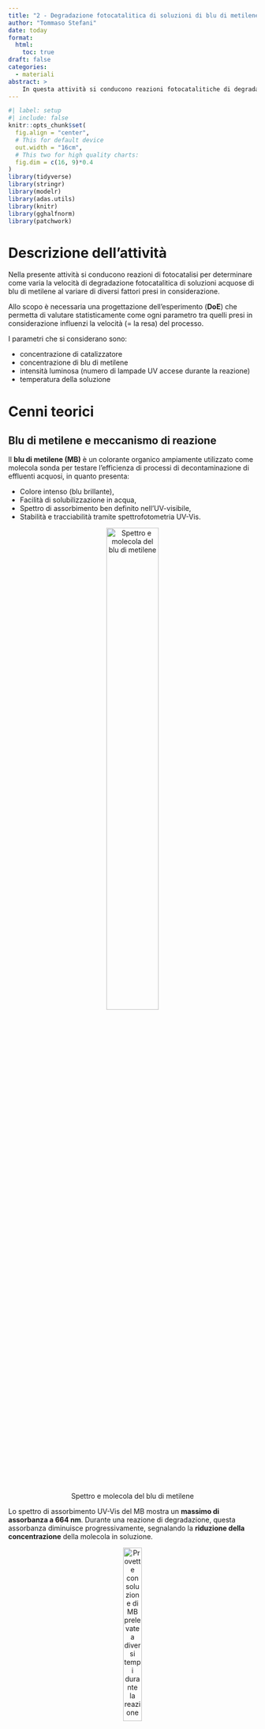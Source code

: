 ```yaml
---
title: "2 - Degradazione fotocatalitica di soluzioni di blu di metilene"
author: "Tommaso Stefani"
date: today
format: 
  html:
    toc: true
draft: false
categories: 
  - materiali
abstract: >
    In questa attività si conducono reazioni fotocatalitiche di degradazione di soluzioni acquose di blu di metilene. L’obiettivo dell’esperienza è confermare la cinetica di una reazione del primo ordine e determinare la costante k dell’equazione cinetica, per poi elaborare un modello empirico che la correli a quattro parametri presi in considerazione: concentrazione di blu di metilene, concentrazione del catalizzatore, temperatura della soluzione e intensità della radiazione UV incidente.
---
```


```r
#| label: setup
#| include: false
knitr::opts_chunk$set(
  fig.align = "center",
  # This for default device
  out.width = "16cm",
  # This two for high quality charts:
  fig.dim = c(16, 9)*0.4
)
library(tidyverse)
library(stringr)
library(modelr)
library(adas.utils)
library(knitr)
library(gghalfnorm)
library(patchwork)
```

# Descrizione dell'attività

Nella presente attività si conducono reazioni di fotocatalisi per determinare come varia la velocità di degradazione fotocatalitica di soluzioni acquose di blu di metilene al variare di diversi fattori presi in considerazione.

Allo scopo è necessaria una progettazione dell'esperimento (**DoE**) che permetta di valutare statisticamente come ogni parametro tra quelli presi in considerazione influenzi la velocità (= la resa) del processo.

I parametri che si considerano sono:

* concentrazione di catalizzatore
* concentrazione di blu di metilene 
* intensità luminosa (numero di lampade UV accese durante la reazione)
* temperatura della soluzione

# Cenni teorici

## Blu di metilene e meccanismo di reazione

Il **blu di metilene (MB)** è un colorante organico ampiamente utilizzato come molecola sonda per testare l’efficienza di processi di decontaminazione di effluenti acquosi, in quanto presenta:

- Colore intenso (blu brillante),
- Facilità di solubilizzazione in acqua,
- Spettro di assorbimento ben definito nell'UV-visibile,
- Stabilità e tracciabilità tramite spettrofotometria UV-Vis.

<div style="text-align:center">
![Spettro e molecola del blu di metilene](images/spettroMB.jpg){width=50% fig-align="center"}
</div>

Lo spettro di assorbimento UV-Vis del MB mostra un **massimo di assorbanza a 664 nm**. Durante una reazione di degradazione, questa assorbanza diminuisce progressivamente, segnalando la **riduzione della concentrazione** della molecola in soluzione.

<div style="text-align:center">
![Provette con soluzione di MB prelevate a diversi tempi durante la reazione](images/provette.jpg){width=30% fig-align="center"}
</div>

Il processo di **fotocatalisi eterogenea** sfrutta semiconduttori come il **biossido di titanio (TiO₂)**, che viene attivato da radiazione UV. Il meccanismo alla base della reazione considerata è il seguente:

1. Attivazione del fotocatalizzatore:  $\text{TiO}_2 + h\nu \rightarrow e^- + h^+$

2. Reazioni alle interfacce:
  * Riduzione dell'ossigeno disciolto da parte degli elettroni $e^-$:   $O_2 + e^- \rightarrow O_2^{\cdot-}$

  * Ossidazione dell'acqua da parte delle lacune:   $h^+$: $H_2O + h^+ \rightarrow \cdot OH + H^+$

3. Degradazione del blu di metilene:    $\text{MB} + \cdot OH \rightarrow \text{prodotti ossidati}$

Queste specie reattive degradano il blu di metilene in composti meno complessi, fino alla completa mineralizzazione ($CO_2$, $H_2O$, sali inorganici).

In figura la sintesi di quanto detto:

<div style="text-align:center">
![Meccanismo di reazione](images/reazione.jpg){width=50% fig-align="center"}
</div>

## Cinetica della reazione

La degradazione fotocatalitica del MB segue una **cinetica di primo ordine**, governata dalla seguente equazione differenziale:

$$
\frac{dC}{dt} = -kC
$$

dove:

- $C$ è la concentrazione del MB al tempo $t$,
- $C_0$ è la concentrazione iniziale ($t = 0$),
- $k$ è la costante cinetica (in $min^{-1}$).

La soluzione dell'equazione risulta:

$$
\ln\left(\frac{C}{C_0}\right) = -kt
$$

oppure:

$$
C(t) = C_0 \cdot e^{-kt}
$$



## Misura della concentrazione tramite UV-Vis

Per determinare l’andamento della concentrazione del blu di metilene nel tempo, si misura l’assorbanza della soluzione a 664 nm. In base alla legge di **Lambert-Beer**, la relazione tra assorbanza e concentrazione è:

$$
A = \varepsilon \cdot l \cdot C
$$

dove $A$ è l’assorbanza misurata, $\varepsilon$ è il coefficiente di estinzione molare del blu di metilene, $l$ è il cammino ottico della cuvetta (in genere 1 cm) e $C$ è la concentrazione.

Poiché $\varepsilon$ e $l$ sono costanti nelle condizioni sperimentali, la concentrazione si può ottenere da:

$$
C = \frac{A}{\varepsilon \cdot l}
$$
<div style="text-align:center">
![Spettrofotometro](images/spettrofotometro.jpg){width=50% fig-align="center"}
</div>
## Design of Experiments (DoE)

Il **Design of Experiments (DoE)** è un'insieme di metodologie statistiche utilizzate per pianificare, eseguire e analizzare esperimenti in modo efficace, con l’obiettivo di identificare l’influenza di più fattori su una risposta misurabile,con il presupposto di ridurre il più possibile il numero di prove necessarie. Nella progettazione di un esperimento, una fase fondamentale consiste nell’elaborazione del **piano fattoriale**, che definisce in modo preciso quali prove devono essere eseguite per studiare l’effetto dei fattori coinvolti.

Quando i fattori sono molti (o quando le risorse a disposizione limitano il numero di prove possibili) il DoE mette a disposizione diversi metodi, tra i quali:

1. I **piani fattoriali frazionati**, che consentono di indagare solo una frazione delle combinazioni possibili, risparmiando tempo e risorse.

2. Il **metodo di Daniel**, che aiuta a identificare rapidamente i fattori e le interazioni significative rappresentando gli effetti sperimentali su un grafico quantile-quantile (Q-Q plot). In questo grafico, gli effetti più piccoli (ossia quelli non significativi) tendono ad allinearsi lungo la diagonale, mentre gli effetti maggiori si discostano da essa. Questo permette di distinguere facilmente quali fattori o interazioni hanno un impatto reale sul sistema. Un vantaggio importante di questo approccio è che, eliminando dall’analisi i fattori o le interazioni non significative (ossia quelli che si allineano sulla diagonale del diagramma di Daniel), si riduce il numero di parametri da regredire. Di fatto, questa semplificazione permette di **effettuare un’analisi statistica come l’ANOVA anche senza ripetizioni esplicite degli esperimenti**.

# Parte sperimentale

## Apparecchiatura

1. Blu di metilene ($MB$)
2. Acqua distillata
2. fotocatalizzatore ($TiO_2$)
3. Cilindro graduato da 250 ml
4. Agitatore magnetico
5. Becher da 250 ml
6. Matraccio
6. Due siringhe da 10 ml
7. Filtro per siringa
8. Lampade UV
9. Cuvette portacampioni
10. Carta assorbente

## Procedimento

Dopo aver preparato 1 litro di soluzione 16 mg/l di MB in un matraccio per ogni prova prevista dal piano fattoriale:

* Versare nel cilindro graduato la corretta quantità di soluzione e diluire opportunamente per ottenere la soluzione di concentrazione prevista dalla prova da eseguire.
* Prelevare un’idonea quantità di soluzione di MB e inserirla in una provetta, identificandola opportunamente.
* Aggiungere alla soluzione il catalizzatore $TiO_2$ (in quantità prevista dalla prova), versare la soluzione in un becher e lasciare agitare al buio per 30 minuti
* Prelevare un’idonea quantità di soluzione di MB, filtrarla mediante siringa con filtro e inserirla in una provetta, identificandola opportunamente.
* Indossare gli occhiali di protezione, accendere le lampade UV e lasciar irraggiare la soluzione per un tempo di 10, 20, 30 e 40 minuti. 
* Al termine di ciascun intervallo di tempo, prelevare una provetta identificandola opportunamente.
* Misurare il valore di assorbanza per ogni provetta

In quanto sarà necessario regredire un modello che permetta di correlare l'assorbanza ai valori di concentrazione di MB della soluzione è necessario eseguire anche la misura di assorbanza di diverse soluzioni di MB corrispondenti a diverse concetrazioni.

<div style="text-align:center">
![Reattore](images/reattore.jpg){width=50% fig-align="center"}
</div>
Informazioni di sicurezza:

* Blu di metilene: Frasi H: 302 (nocivo se ingerito)
* Utilizzare occhiali protettivi (radiazione UV)

## Misura tramite Spettrofotometro UV-Vis

Lo Spettrofotometro è un dispositivo che misura l’intensità della luce prima e dopo aver attraversato un campione restituendo il valore dell'assorbanza dello stesso. 

$$
A = \log_{10} \left( \frac{I_0}{I} \right)
$$


La procedura di misura è la seguente:

- preparare la soluzione da analizzare e inserirla nella cuvetta portacampioni  
- inserire la cuvetta nello spettrofotometro UV-Vis  
- effettuare la misura di baseline (zero strumentale) con una cuvetta in cui vi è solvente puro (acqua distillata)  
- impostare la scansione dello spettro su un intervallo di lunghezze d’onda opportuno (es. 400–800 nm)  
- avviare la scansione per acquisire lo spettro di assorbanza completo  
- lo spettro è memorizzabile come file di testo in cui per ogni lunghezza d'onda è riportato il valore dell'assorbanza


# Elaborazione dei dati

## Piano fattoriale

Si vuole indagare la relazione sperimentale che lega la $k$ dell'equazione cinetica con i seguenti 4 parametri:

* concentrazione di $TiO_2$ in g/L -> fattore A (quantitativo)
* concentrazione di $MB$ in mg/L -> fattore B(quantitativo)
* temperatura della soluzione in °C -> fattore C (quantitativo)
* intensità luminosa (numero di lampade UV utilizzate) -> fattore D (qualitativo)

Si sviluppa il piano fattoriale che specifica quali siano le prove (e quindi la combinazione di fattori) da effettuare. In quanto le reazioni richiedono un tempo di svolgimento non indifferente si analizzano solo livello alto e livello basso di ogni fattore (al più si potrà dunque ottenere una relazione di tipo lineare). Inoltre non si effettuano repliche, aspettandosi che almeno uno dei fattori o delle interazioni risulti essere non significativo. Se si realizza tale situazione sii avrebbero di fatto delle repliche implicite nelle misure (cosa molto probabile dato il numero di fattori).

```r
dm<-fp_design_matrix(4)%>%
  fp_add_names(A="Catalizzatore",B="MB",C="Temperatura",D="Intensità_luminosa")%>%
  fp_add_scale(A=c(0.2,0.4),B=c(4,8),C=c(8,22),D=c(3,6))

kable(dm,caption = "piano fattoriale")
```

Le prove si identificano tramite la notazione di *Yates*. Si raccomanda di nominare i file ottenuti dallo spettrofotometro in maniera tale da poter poi implementare un codice che permetta di importare in dati in modo "automatico".

## Raccolta dati

Si creano due tabelle:

* `data_cali` per i dati utili alla regressione del modello che lega assorbanza alla concentrazione (in mg/L)
* `data_prove` per i dati utili all'analisi oggetto della presente attività

`data_cali` contiene i valori degli spettri relativi a soluzioni con diverse concentrazioni note di MB. Si importano tali dati:

```r
file_cali <- list.files("data/calibrazione", full.names = TRUE)

data_cali <- map_dfr(file_cali, function(file) {
  read.csv(file, skip = 42, header = TRUE) %>%
    rename(Wavelength_nm = Wavelength..nm.)%>%
    mutate(Concentration_mgL = parse_number(sub("\\.txt$", "", basename(file))))
}) %>%
  arrange(Concentration_mgL)%>%
  relocate(Concentration_mgL,.before= Wavelength_nm)

kable(head(data_cali),caption="`data_cali`: dati degli spettri relativi a soluzioni a diversa concentrazione nota di MB")
```

`data_prove` contiene i dati degli spettri raccolti dalle provette prelevate a diversi tempi durante lo svolgimento della reazione, per tutte le prove effettuate.

Poiché sono state svolte più prove e per ciascuna prova si hanno piu file che rappresentano gli spettri delle provette prelevate a diversi tempi, si raggruppano tutti questi dati in un’unica tibble.

Questa tibble avrà quattro colonne:

* *.treat*: la sigla di yates che identifica la prova
* *time_min*: il tempo di prelievo in minuti alla quale è stata prelevata una provetta di soluzione durante la reazione
* *Wavelength_nm*: la lunghezza d’onda corrispondente alla misura
* *Absorbance*: il valore dell’assorbanza misurata per una specifica lunghezza d'onda


Esistono molti modi per importare i dati come appena spiegato, uno di questi può essere quello di fare uso del codice seguente (ovviamente dipende da come si sono organizzati i file di dati raccolti).

```r

# cartelle_prove contiene la lista dei percorsi delle cartelle contentente i file dei vari trattamenti 

cartelle_prove <- list.dirs("data/", recursive = FALSE, full.names = TRUE)%>%
   keep(~ str_detect(basename(.), "^prova"))   

# read.file carica i dati relativi allo spettro di una singola provetta

read.file<-function(file){
  time <- str_extract(file, "_-?\\d+min") %>% str_remove_all("_|min") %>% as.numeric()
  read.csv(file, skip = 42,header = T) %>%
    rename(Wavelength_nm = Wavelength..nm.) %>%
    mutate(
      .treat = str_extract(basename(file), "(?<=prova_)[^_]+"),
      time_min = time
      ) %>%
    tibble()
}

# read.treat carica i dati relativi agli spettri di un trattamento (quindi gli spettri delle provette prelevate a diversi tempi di uno stesso trattamento)

read.treat<-function(directory){
  files<-list.files(directory, pattern = "\\.txt$", full.names = TRUE)
  map(files,~read.file(.))%>%
    bind_rows()
}

data_prove<-map(cartelle_prove,~read.treat(.))%>%
  bind_rows()%>%
  mutate(.treat = factor(.treat, levels = dm %>% pull(.treat)))%>%
  arrange(.treat,time_min)%>%
  relocate(.treat,time_min,.before = Wavelength_nm)

kable(head(data_prove),caption = "`data_prove`: dati degli spettri relativi a tutte le provette prelevate a diversi tempi per tutti i trattamenti")

```

## Calibrazione del modello che lega la concentrazione di MB all'assorbanza 

Si graficano gli spettri delle soluzioni a diversa concentrazione di MB:

```r
data_cali%>%
  ggplot(aes(x=Wavelength_nm,y=Absorbance,color = factor(Concentration_mgL)))+
  geom_line()+
  labs(
    title = "Spettri di assorbimento per diverse concentrazioni di MB",
    x = "Lunghezza d'onda (nm)",
    y = "Assorbanza",
    color = "Concentrazione di MB (mg/L)"
  )
```

Per trovare il coefficiente del modello che correla assorbanza con concentrazione (che deve essere lineare secondo la legge di *Lambert-Beer*) si individuano i valori di assorbanza che corrispondono al massimo degli spettri per le varie concentrazioni:

```r
data_cali<-data_cali%>%
  group_by(Concentration_mgL)%>%
  summarise(Absorbance=max(Absorbance,na.rm=T))
kable(data_cali, caption="Valori di picco dell'assorbanza per div ersi valori di concentrazione MB (mg/L)")
```

I punti sperimentali su un grafico Assorbanza vs Concentrazione sono:

```r
data_cali%>%
  ggplot(aes(x=Concentration_mgL,y=Absorbance))+
  geom_point()+
  labs(
    title = "Assorbanza vs Concentrazione: punti sperimentali",
    x = "Concentrazione MB (mg/L)",
    y = "Assorbanza"
  )
```

Si regredisce quindi il modello lineare che lega assorbanza con concentraizone di MB (in mg/L) ponendo nulla l'intercetta:


```r
data_cali.lm<-lm(Absorbance ~ Concentration_mgL - 1, data = data_cali)
summary(data_cali.lm)
```
Si effettua l'analisi dei residui al fine di validare il modello (normalità e assenza di pattern):


```r
data_cali%>%
  add_residuals(data_cali.lm)%>%
  pull(resid)%>%
  shapiro.test()


p1<-data_cali%>%
  add_residuals(data_cali.lm)%>%
  ggplot(aes(sample=resid))+
  geom_qq()+
  geom_qq_line()+
  labs(
  title="Grafico quantile-quantile"
  )

p2<-data_cali%>%
  add_residuals(data_cali.lm)%>%
  ggplot(aes(x=Concentration_mgL,y=resid))+
  labs(
    title = "Residui vs Concentrazione",
    x = "Concentrazione MB (mg/L)",
    y = "Residui (Assorbanza)"
  )+
  geom_point()
  
p3<-data_cali%>%
  add_residuals(data_cali.lm)%>%
  add_predictions(data_cali.lm)%>%
  ggplot(aes(x=pred,y=resid))+
  labs(
    title = "Residui vs Predizioni",
    x = "Predizioni (Assorbanza)",
    y = "Residui (Assorbanza)"
  )+
  geom_point()

p1/(p2+p3)
```


Si grafica l'andamento del modello regredito, insieme alla sua banda di confidenza al 95%.

```r

pl_data <- tibble(
  Concentration_mgL = seq(0, max(data_cali$Concentration_mgL), length.out = 100)
  )

pred <- predict(data_cali.lm, pl_data, interval = "confidence")

pl_data <- bind_cols(pl_data, as_tibble(pred))

ggplot() +
  geom_point(data = data_cali, aes(x = Concentration_mgL, y = Absorbance)) +
  geom_line(data = pl_data, aes(x = Concentration_mgL, y = fit), color = "red") +
  geom_ribbon(data = pl_data, aes(x = Concentration_mgL, ymin = lwr, ymax = upr), alpha = 0.3) +
   labs(
    title = "Assorbanza vs Concentrazione: modello lineare e banda di confidenza al 95 %",
    x = "Concentrazione MB (mg/L)",
    y = "Assorbanza"
  )+
  expand_limits(x = 0, y = 0)

coeff<-data_cali.lm$coefficients
```

Ovviamente, con più che la concentrazione si avvicina al valore nullo la banda di confidenza si restringe.

Il coefficiente che lega la concentrazione in ppm all'assorbanza è quindi `coeff`= `r coeff`. Per trovare il valore incognito di concentrazione di una soluzione di` MB basterà quindi moltiplicare il valore di picco del suo spettro per l'inverso del coefficiente appena trovato.



## Spettri delle varie prove

Gli spettri delle soluzioni di ogni provetta (ogni provetta corrisponde ad un determinato tempo di prelievo per un determinato trattamento) si riportano di seguito:


```r

data_prove%>%
  ggplot(aes(x=Wavelength_nm,y=Absorbance,color = factor(time_min)))+
  geom_line()+
  facet_wrap(~.treat,ncol=4)+
  scale_x_continuous(breaks = seq(400,800,by = 200))+
  coord_cartesian(xlim=c(400,800))+
  labs(
    title = "Spettri di assorbimento di tutte le provette per tutti i trattamenti ",
    x = "Lunghezza d'onda (nm)",
    y = "Assorbanza",
    color = "Tempo (min)"
  )
```
Si nota che per alcune prove non è stato necessario procedere fino a 90 minuti in quanto la reazione risultava gia conclusa (asintoticamente).


## Curva cinetica della reazione e calcolo della costante k


Si vuole innanzitutto verificare che le reazioni condotte siano effettivamente del primo ordine (come suggerito da letteratura)

```r

#si aggiunge al dataframe delle prove la concentrazione corrispondente al tempo 0 per ogni prova, servirà in seguito

data_C0 <- data_prove %>%
  filter(time_min == 0) %>%
  group_by(.treat) %>%
  summarise(Abs = max(Absorbance, na.rm = TRUE)) %>%
  mutate(C0=(1/coeff)*Abs)%>%
  select(!Abs)%>%
  ungroup()

data_prove <- data_prove %>%
  left_join(data_C0, by = ".treat")

## si crea un data frame il quale contiene il valore della concentrazione per ogni tempo e per ogni prova (ricavato dal massimo dello spettro per un certo tempo)

data_prove_max <- data_prove %>%
  group_by(.treat, time_min) %>%
  slice_max(order_by = Absorbance, n = 1, with_ties = FALSE) %>%
  ungroup()%>%
  mutate(Concentration_mgL = (1/coeff)*Absorbance) 


## si graficano i punti sperimentali ottenuti

data_prove_max%>%
  ggplot(aes(time_min,y=Concentration_mgL))+
  geom_point()+
  facet_wrap(~.treat)+
  labs(
    title = "Concentrazioni vs tempo",
    x = "Tempo (min)",
    y = "Concentrazione (ppm)"
  )
```
Sembrerebbe che  dall'istante 0 (che corrisponde all'accensione delle lampade UV) l'andamento della concentrazione sia effettivamente a decadimento esponenziale, e quindi del primo ordine.

Si ricorda che la forma linearizzata della soluzione dell'equazione differenziale che governa la cinetica della reazione è la seguente:

$$
\ln\left(\frac{C}{C_0}\right) = -kt
$$

Ciò suggerisce di eseguire delle regressioni per i vari trattamenti utilizzando un modello lineare $y \sim x$ in cui $y=\ln(\frac{C}{C_0})$ in modo da determinare il valore della costante $k$ per ogni trattamneto, unico parametro che descrive la velocità della reazione per il modello adottato.

Si esegue quindi per ogni trattamento una regressione con un modello lineare  dall'istante 0 per determinare il valore della costante *k*, unico parametro che descrive la velocità della reazione per il modello adottato.


```r
# si filtrano i dati relativi a tempi >=0 e crea una tibble raggruppata per trattamento

data_k <- data_prove_max %>%
  filter(time_min >= 0) %>%          
  group_by(.treat) %>%
  nest() %>%              # raggruppa i dati di ciascun trattamento in una colonna "data" (ne risulta una tibble nidificata)
  mutate(
    modello = map(data, ~ lm(-log(Concentration_mgL/C0) ~ time_min - 1, data = .x)),
    k = map_dbl(modello, ~ coef(.x)[["time_min"]])
  ) %>%
  select(.treat, k)                  

kable(data_k, caption = "Coefficienti k dei trattamenti")


```

Si graficano le curve cinetiche che si sono regredite per ogni reazione condotta:

```r

f <- function(t, k, C0) {
  y <- C0 * exp(-k*t)
  return(y)
}

#Si aggiugono le k a data_prove_max

data_prove_max <- data_prove_max %>%
  left_join(data_k, by = ".treat")

#Si crea una sequenza continua di tempi da 0 al max tempo >= 0 (preso da data)

tempo_range <- range(data_prove_max$time_min[data_prove_max$time_min >= 0])
tempi_seq <- seq(tempo_range[1], tempo_range[2], by = 0.1)

#Si geenera un df con tempi continui per ogni prova e i parametri per calcolare la curva

df_curve <- data_prove_max  %>%       
  group_by(.treat) %>%
  expand(time_min = tempi_seq) %>%   # crea tempi continui per ogni prova
  left_join(., data_prove_max %>% distinct(.treat,k, C0), by = ".treat") %>%  
  mutate(y_fit = f(time_min, k, C0)) %>%
  ungroup()

#Grafico con punti sperimentali e curva regredita
data_prove_max %>%
  filter(time_min >= 0) %>%
  ggplot(aes(time_min, Concentration_mgL)) +
  geom_point() +
  facet_wrap(~.treat) +
  geom_line(data = df_curve, aes(time_min, y_fit), color = "blue") +
  labs(
    title = "Concentrazioni vs tempo, curva regredita",
    x = "tempo (min)",
    y = "concentrazione MB (mg/L)"
  )

```
## Modello che lega k ai fattori - ANOVA

Si possono quindi inserire i valori delle k nel piano fattoriale iniziale:

```r
dm <- dm %>%
  select(-Y) %>%
  left_join(data_k %>% select(.treat, Y = k), by = ".treat")

kable(dm,caption = "piano fattoriale con valori di risposta Y (costante k)")
```

In quanto il piano fattoriale utilizzato non prevede ripetizioni. attraverso il metodo di Daniel e il diagramma di pareto si verificano se siano presenti effetti o interazioni non significative.

```r
#| warning: false
dm.lm<-lm(Y~A*B*C*D, data=dm)
```


```r
p<-dm.lm %>% 
  effects() %>% 
  tail(-1) %>%
  gghalfnorm(labs = names(.),nlab=4)

p + ggtitle("Grafico di Daniel")
```
```r
pareto_chart(dm.lm)
```



Si esegue un nuovo modello lineare escludendo gli effetti meno significativi, si effettua quindi l'analisi ANOVA (eliminando degli effetti e delle interazioni si è reso il piano implicitamente ripetuto).

```r
dm.lm<-lm(Y~A+B+D+A:B:D,data=dm) 
anova(dm.lm)
```
Per ritenere validi i risultati forniti dall'analisi ANOVA va effettuata in utlimo l'analisi dei residui:





### Verifica di normalità

```r
dm%>%
  add_residuals(dm.lm)%>%
  pull(resid)%>%
  shapiro.test()


dm%>%
  add_residuals(dm.lm)%>%
  ggplot(aes(sample=resid))+
  geom_qq()+
  geom_qq_line()+
   labs(
    title = "Grafico quantile-quantile"
  )
```
### Assenza di pattern

```r
p4<-dm%>%
  add_residuals(dm.lm)%>%
  ggplot(aes(x=A,y=resid))+
  geom_point()+
  labs(
    title = "Residui vs fattore A",
    x = "A",
    y = "Residui"
  )

p5<-dm%>%
  add_residuals(dm.lm)%>%
  ggplot(aes(x=B,y=resid))+
  geom_point()+
  labs(
    title = "Residui vs fattore B",
    x = "B",
    y = "Residui"
  )

p6<-dm%>%
  add_residuals(dm.lm)%>%
  ggplot(aes(x=D,y=resid))+
  geom_point()+
  labs(
    title = "Residui vs fattore D",
    x = "D",
    y = "Residui"
  )

p7<-dm%>%
  add_residuals(dm.lm)%>%
  ggplot(aes(x=RunOrder,y=resid))+
  geom_point()+
   labs(
    title = "Residui vs RunOrder",
    x = "RunOrder",
    y = "Residui"
  )

p8<-dm%>%
  add_residuals(dm.lm)%>%
  add_predictions(dm.lm)%>%
  ggplot(aes(x=pred,y=resid))+
  geom_point()+
   labs(
    title = "Residui vs Predizioni",
    x = "Predizioni",
    y = "Residui"
  )

(p4+p5+p6)/(p7+p8)
```
### Superficie di risposta

Dopo aver validato il modello tramite l'analisi dei residui si può riportare la superficie di risposta ottenuta (in coded unit). Essa rappreseta come varia la costante *k* al variare dei fattori (quelli significativi). 

Per ottenere reazioni a decadimento più rapido bisognerà scegliere una combinazione dio fattori che massimizzi il valore della costante (e/o viceversa).

```r
rs <- expand.grid(
  A = seq(-1, 1, length.out=50),
  B = seq(-1, 1, length.out=50),
  D = c(-1, 1)
) %>% 
  add_predictions(dm.lm,var = "k")

rs%>%
  ggplot(aes(x=A, y=B, z=k))+
    metR::geom_contour_fill(bins=15)+
    metR::geom_contour2(aes(label=(after_stat(level)) %>% round(2)), bins=15) +
    facet_wrap(~factor(D)) +
    scale_fill_viridis_c()+
    labs(
      fill = "k",
      title = "Superficie di risposta per la costante k "
    )
           

 
```  
# Conclusioni

:::{.callout-note title="Conclusione"}

1. **Ordine di reazione**  
Le reazioni analizzate seguono un andamento del **primo ordine** rispetto al colorante, in accordo con quanto riportato in letteratura per processi di fotocatalisi eterogenea. Questo significa che la velocità di degradazione dipende linearmente dalla concentrazione residua del blu di metilene.

2. **Determinazione della costante cinetica**  
Per ciascun trattamento sperimentale è stato calcolato il valore della costante cinetica *k*. Questo parametro consente di confrontare direttamente l’efficacia delle diverse condizioni operative e rappresenta un indicatore quantitativo della velocità di degradazione.

3. **Fattori significativi**  
L’analisi statistica (ANOVA) ha mostrato che i principali fattori che influenzano *k* sono:  

- **A: concentrazione di catalizzatore \([TiO₂]\)**
Concentrazioni più alte forniscono più siti attivi sulla superficie, favorendo la generazione di radicali ossidanti e accelerando la reazione.  

- **B: concentrazione di blu di metilene \([MB]\)** 
Concentrazioni elevate di MB aumentano l’assorbimento competitivo della luce e possono saturare i siti catalitici, influenzando quindi la velocità osservata.
- **D: intensità della radiazione UV (numero di lampade accese)** 
Un incremento dell’intensità luminosa genera più coppie elettrone-lacuna, aumentando la formazione di specie reattive e quindi la velocità di degradazione.  
  
  È risultata inoltre **leggermente significativa l’interazione ABD**: ciò indica che l’effetto combinato di catalizzatore, concentrazione di MB e intensità luminosa non è puramente additivo, ma esiste una sinergia parziale tra i tre fattori.

4. **Fattore non significativo**  
La **temperatura** non è risultata significativa. Questo è coerente con la natura del processo fotocatalitico, governato principalmente dall’assorbimento fotonico e dalla generazione di specie radicaliche, piuttosto che da un’energia di attivazione termica.


:::

È importante infine sottolineare che la costante cinetica $k$ non rappresenta il “tempo che la reazione impiega a completarsi”, ma descrive la **velocità intrinseca** del processo.  

Nel caso di una reazione del primo ordine, la velocità è proporzionale alla concentrazione residua del reagente:

$$
v = k [C]
$$

Questo significa che $k$ ha unità di misura $\text{tempo}^{-1}$ (nel nostro caso $\text{min}^{-1}$) e indica **quanto rapidamente decresce la concentrazione nel tempo**.  

La durata complessiva di una reazione dipende invece dalle condizioni iniziali ($[C_0]$) e dalla conversione considerata significativa. Un parametro utile per descrivere i tempi caratteristici è il **tempo di dimezzamento**:

$$
t_{1/2} = \frac{\ln 2}{k}
$$

che rappresenta l’intervallo necessario affinché la concentrazione si riduca della metà.  
In questo modo, $k$ permette di confrontare diverse condizioni operative senza dover definire un tempo arbitrario di “fine reazione”.
